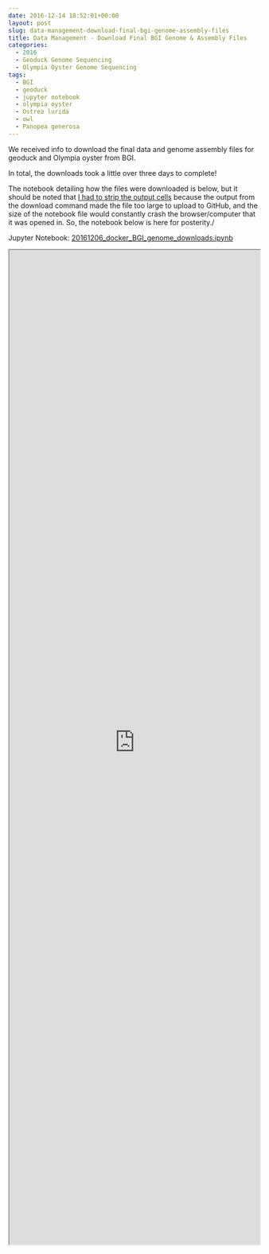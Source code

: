 ```yaml
---
date: 2016-12-14 18:52:01+00:00
layout: post
slug: data-management-download-final-bgi-genome-assembly-files
title: Data Management - Download Final BGI Genome & Assembly Files
categories:
  - 2016
  - Geoduck Genome Sequencing
  - Olympia Oyster Genome Sequencing
tags:
  - BGI
  - geoduck
  - jupyter notebook
  - olympia oyster
  - Ostrea lurida
  - owl
  - Panopea generosa
---
```


We received info to download the final data and genome assembly files for geoduck and Olympia oyster from BGI.

In total, the downloads took a little over three days to complete!

The notebook detailing how the files were downloaded is below, but it should be noted that [I had to strip the output cells](https://robertslab.github.io/sams-notebook/posts/2016/2016-12-14-data-managment-trim-output-cells-from-jupyter-notebook.html) because the output from the download command made the file too large to upload to GitHub, and the size of the notebook file would constantly crash the browser/computer that it was opened in. So, the notebook below is here for posterity./

Jupyter Notebook: [20161206_docker_BGI_genome_downloads.ipynb](https://github.com/sr320/LabDocs/blob/master/jupyter_nbs/sam/20161206_docker_BGI_genome_downloads.ipynb)



<iframe src="https://render.githubusercontent.com/view/ipynb?commit=7985418a2f3fa9af6b3c11e7a8d4bb2ab0981ded&enc_url=68747470733a2f2f7261772e67697468756275736572636f6e74656e742e636f6d2f73723332302f4c6162446f63732f373938353431386132663366613961663662336331316537613864346262326162303938316465642f6a7570797465725f6e62732f73616d2f32303136313230365f646f636b65725f4247495f67656e6f6d655f646f776e6c6f6164732e6970796e62&nwo=sr320%2FLabDocs&path=jupyter_nbs%2Fsam%2F20161206_docker_BGI_genome_downloads.ipynb&repository_id=13746500#3da85669-b514-4ba7-b887-c211815b117d" width="100%" height="2000" scrolling="yes"></iframe>
